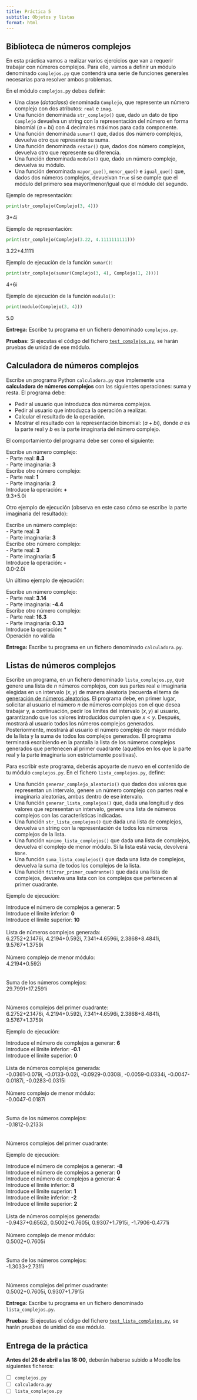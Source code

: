 ```yaml
---
title: Práctica 5
subtitle: Objetos y listas
format: html
---
```


## Biblioteca de números complejos

En esta práctica vamos a realizar varios ejercicios que van a requerir trabajar con números complejos. 
Para ello, vamos a definir un módulo denominado `complejos.py` que contendrá una serie de funciones generales necesarias para resolver ambos problemas.

En el módulo `complejos.py` debes definir:

- Una clase (_dataclass_) denominada `Complejo`, que represente un número complejo con dos atributos: `real` e `imag`.
- Una función denominada `str_complejo()` que, dado un dato de tipo `Complejo` devuelva un string con la representación del número en forma binomial ($a+bi$) con 4 decimales máximos para cada componente.
- Una función denominada `sumar()` que, dados dos número complejos, devuelva otro que represente su suma.
- Una función denominada `restar()` que, dados dos número complejos, devuelva otro que represente su diferencia. 
- Una función denominada `modulo()` que, dado un número complejo, devuelva su módulo.
- Una función denominada `mayor_que()`, `menor_que()` e `igual_que()` que, dados dos números complejos, devuelvan `True` si se cumple que el módulo del primero sea mayor/menor/igual que el módulo del segundo.

<!-- NOTE: Queremos que controlen el número de decimales redondeando a 4. -->

Ejemplo de representación:

```python
print(str_complejo(Complejo(3, 4)))
```

| 3+4i

Ejemplo de representación:

```python
print(str_complejo(Complejo(3.22, 4.1111111111)))

```

| 3.22+4.1111i

Ejemplo de ejecución de la función `sumar()`:

```python
print(str_complejo(sumar(Complejo(3, 4), Complejo(1, 2))))
```

| 4+6i

Ejemplo de ejecución de la función `modulo()`:

```python
print(modulo(Complejo(3, 4)))
```

| 5.0

**Entrega:** Escribe tu programa en un fichero denominado `complejos.py`.

**Pruebas:** Si ejecutas el código del fichero [`test_complejos.py`](./tests/test_complejos.py), se harán pruebas de unidad de ese módulo.

## Calculadora de números complejos

Escribe un programa Python `calculadora.py` que implemente una **calculadora de números complejos** con las siguientes operaciones: suma y resta.
El programa debe:

- Pedir al usuario que introduzca dos números complejos.
- Pedir al usuario que introduzca la operación a realizar.
- Calcular el resultado de la operación.
- Mostrar el resultado con la representación binomial: ($a+bi$), donde $a$ es la parte real y $b$ es la parte imaginaria del número complejo.


<!-- NOTE: Quito esta parte especificamente para ver si se les ocurre reutilizar. Al ser i/o no le voy a hacer un unittest o sea que da igual -->
<!-- En el fichero `calculadora.py` debes importar el contenido del módulo `complejos.py` y -->
<!-- - Una función denominada `pedir_numero_complejo()` que solicite al usuario la parte real y la parte imaginaria de un número complejo y devuelva un dato de tipo `Complejo` -->
<!-- - Una función denominada `pedir_operacion()`, que pida al usuario una operación representada como `"+"` o `"-"` y escribir el código del programa solicitado.  -->

El comportamiento del programa debe ser como el siguiente:

| Escribe un número complejo:
| - Parte real: **8.3**
| - Parte imaginaria: **3**
| Escribe otro número complejo:
| - Parte real: **1**
| - Parte imaginaria: **2**
| Introduce la operación: **+**
| 9.3+5.0i

Otro ejemplo de ejecución (observa en este caso cómo se escribe la parte imaginaria del resultado):

| Escribe un número complejo:
| - Parte real: **3**
| - Parte imaginaria: **3**
| Escribe otro número complejo:
| - Parte real: **3**
| - Parte imaginaria: **5**
| Introduce la operación: **-**
| 0.0-2.0i

Un último ejemplo de ejecución:

| Escribe un número complejo:
| - Parte real: **3.14**
| - Parte imaginaria: **-4.4**
| Escribe otro número complejo:
| - Parte real: **16.3**
| - Parte imaginaria: **0.33**
| Introduce la operación: **\***
| Operación no válida

**Entrega:** Escribe tu programa en un fichero denominado `calculadora.py`.

## Listas de números complejos

Escribe un programa, en un fichero denominado `lista_complejos.py`, que genere una lista de $n$ números complejos, con sus partes real e imaginaria elegidas en un intervalo $(x, y)$ de manera aleatoria (recuerda el tema de [generación de números aleatorios](../../01_teoria/03_composicion/306_composicion_iterativa_avanzada.qmd#n%C3%BAmeros-pseudo-aleatorios-en-python).
El programa debe, en primer lugar, solicitar al usuario el número $n$ de números complejos con el que desea trabajar y, a continuación, pedir los límites del intervalo $(x, y)$ al usuario, garantizando que los valores introducidos cumplen que $x < y$.
Después, mostrará al usuario todos los números complejos generados.
Posteriormente, mostrará al usuario el número complejo de mayor módulo de la lista y la suma de todos los complejos generados.
El programa terminará escribiendo en la pantalla la lista de los números complejos generados que pertenecen al primer cuadrante (aquellos en los que la parte real y la parte imaginaria son estrictamente positivas).

Para escribir este programa, deberás apoyarte de nuevo en el contenido de tu módulo `complejos.py`.
En el fichero `lista_complejos.py`, define:

- Una función `generar_complejo_aleatorio()` que dados dos valores que representan un intervalo, genere un número complejo con partes real e imaginaria aleatorias, ambas dentro de ese intervalo. 
- Una función `generar_lista_complejos()` que, dada una longitud y dos valores que representan un intervalo, genere una lista de números complejos con las características indicadas.
- Una función `str_lista_complejos()` que dada una lista de complejos, devuelva un string con la representación de todos los números complejos de la lista.
- Una función `minimo_lista_complejos()` que dada una lista de complejos, devuelva el complejo de menor módulo. Si la lista está vacía, devolverá `None`.
- Una función `suma_lista_complejos()` que dada una lista de complejos, devuelva la suma de todos los complejos de la lista.
- Una función `filtrar_primer_cuadrante()` que dada una lista de complejos, devuelva una lista con los complejos que pertenecen al primer cuadrante.

Ejemplo de ejecución:

| Introduce el número de complejos a generar: **5**
| Introduce el límite inferior: **0**
| Introduce el límite superior: **10**
| 
| Lista de números complejos generada:
| 6.2752+2.1476i, 4.2194+0.592i, 7.341+4.6596i, 2.3868+8.4841i, 9.5767+1.3759i
| 
| Número complejo de menor módulo:
| 4.2194+0.592i
| 
| 
| Suma de los números complejos:
| 29.7991+17.2591i
| 
| 
| Números complejos del primer cuadrante:
| 6.2752+2.1476i, 4.2194+0.592i, 7.341+4.6596i, 2.3868+8.4841i, 9.5767+1.3759i

Ejemplo de ejecución:

| Introduce el número de complejos a generar: **6**
| Introduce el límite inferior: **-0.1**
| Introduce el límite superior: **0**    
| 
| Lista de números complejos generada:
| -0.0361-0.079i, -0.0133-0.02i, -0.0929-0.0308i, -0.0059-0.0334i, -0.0047-0.0187i, -0.0283-0.0315i
| 
| Número complejo de menor módulo:
| -0.0047-0.0187i
| 
| 
| Suma de los números complejos:
| -0.1812-0.2133i
| 
| 
| Números complejos del primer cuadrante:
| 
 

Ejemplo de ejecución:

| Introduce el número de complejos a generar: **-8**
| Introduce el número de complejos a generar: **0**
| Introduce el número de complejos a generar: **4**
| Introduce el límite inferior: **8**
| Introduce el límite superior: **1**
| Introduce el límite inferior: **-2**
| Introduce el límite superior: **2**
|
| Lista de números complejos generada:
| -0.9437+0.6562i, 0.5002+0.7605i, 0.9307+1.7915i, -1.7906-0.4771i
| 
| Número complejo de menor módulo:
| 0.5002+0.7605i
| 
| 
| Suma de los números complejos:
| -1.3033+2.7311i
| 
| 
| Números complejos del primer cuadrante:
| 0.5002+0.7605i, 0.9307+1.7915i

**Entrega:** Escribe tu programa en un fichero denominado `lista_complejos.py`.

**Pruebas:** Si ejecutas el código del fichero [`test_lista_complejos.py`](./tests/test_lisa_complejos.py), se harán pruebas de unidad de ese módulo.

## Entrega de la práctica

**Antes del 26 de abril a las 18:00,** deberán haberse subido a Moodle los siguientes ficheros:

- [ ] `complejos.py`
- [ ] `calculadora.py`
- [ ] `lista_complejos.py`
